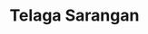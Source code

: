 ---
title: Telaga Sarangan
location: Kabupaten Magetan
description: Dikenal juga sebagai Telaga Pasir adalah telaga alami yang berada di ketinggian 1.200 meter di atas permukaan laut dan terletak di lereng Gunung Lawu, Kecamatan Plaosan, Magetan.
category: Perairan
---